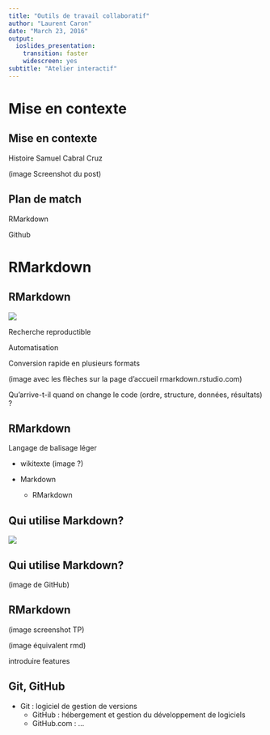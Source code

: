 ```yaml
---
title: "Outils de travail collaboratif"
author: "Laurent Caron"
date: "March 23, 2016"
output:
  ioslides_presentation:
    transition: faster
    widescreen: yes
subtitle: "Atelier interactif"
---
```


# Mise en contexte

## Mise en contexte

Histoire Samuel Cabral Cruz

(image Screenshot du post)

## Plan de match

RMarkdown

Github

# RMarkdown

## RMarkdown

![](https://rawgit.com/LCULaval/OTC/gh-pages/images/img_TP_intro_II.JPG)

Recherche reproductible

Automatisation

Conversion rapide en plusieurs formats

(image avec les flèches sur la page d'accueil rmarkdown.rstudio.com)

Qu'arrive-t-il quand on change le code (ordre, structure, données, résultats) ?

## RMarkdown

Langage de balisage léger
  
  * wikitexte (image ?)
  
  * Markdown
  
    - RMarkdown
    
## Qui utilise Markdown?

![](https://rawgit.com/LCULaval/OTC/gh-pages/images\img_stack_overflow.jpg)

## Qui utilise Markdown?

(image de GitHub)

## RMarkdown

(image screenshot TP)

(image équivalent rmd)

introduire features

## Git, GitHub

* Git : logiciel de gestion de versions
    - GitHub : hébergement et gestion du développement de logiciels
    - GitHub.com : ...